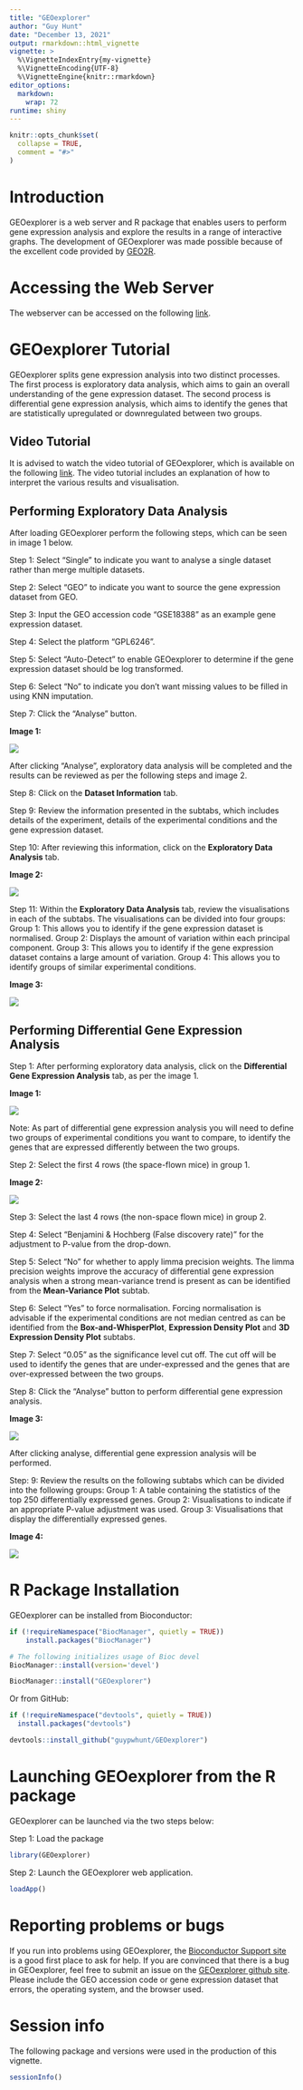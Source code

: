 ```yaml
---
title: "GEOexplorer"
author: "Guy Hunt"
date: "December 13, 2021"
output: rmarkdown::html_vignette
vignette: >
  %\VignetteIndexEntry{my-vignette}
  %\VignetteEncoding{UTF-8}
  %\VignetteEngine{knitr::rmarkdown}
editor_options: 
  markdown: 
    wrap: 72
runtime: shiny
---
```


```r
knitr::opts_chunk$set(
  collapse = TRUE,
  comment = "#>"
)
```

# Introduction

GEOexplorer is a web server and R package that enables users to
perform gene expression analysis and explore the results in a range 
of interactive graphs. The development of GEOexplorer was made
possible because of the excellent code provided by [GEO2R](https:
//www.ncbi.nlm.nih.gov/geo/geo2r/).

# Accessing the Web Server

The webserver can be accessed on the following [link](https://geoexplorer.rosalind.kcl.ac.uk/).

# GEOexplorer Tutorial

GEOexplorer splits gene expression analysis into two distinct 
processes. The first process is exploratory data analysis, which aims 
to gain an overall understanding of the gene expression dataset. The 
second process is differential gene expression analysis, which aims 
to identify the genes that are statistically upregulated or 
downregulated between two groups.

## Video Tutorial

It is advised to watch the video tutorial of GEOexplorer,
which is available on the following
[link](https://youtu.be/SziUG8WOlNk). The video
tutorial includes an explanation of how to interpret 
the various results and visualisation.

## Performing Exploratory Data Analysis
After loading GEOexplorer perform the following steps, which can be seen in 
image 1 below. 

Step 1: Select "Single" to indicate you want to analyse a single dataset
rather than merge multiple datasets.

Step 2: Select "GEO" to indicate you want to source the gene expression 
dataset from GEO.

Step 3: Input the GEO accession code "GSE18388" as an example gene expression
dataset.

Step 4: Select the platform "GPL6246".

Step 5: Select "Auto-Detect" to enable GEOexplorer to determine if the gene
expression dataset should be log transformed.

Step 6: Select "No" to indicate you don't want missing values to be filled in 
using KNN imputation.

Step 7: Click the "Analyse" button.

**Image 1:**

![](Picture1.png)

After clicking "Analyse", exploratory data analysis will be completed and the 
results can be reviewed as per the following steps and image 2.

Step 8: Click on the **Dataset Information** tab.

Step 9: Review the information presented in the subtabs, which includes
details of the experiment, details of the experimental conditions and the 
gene expression dataset.

Step 10: After reviewing this information, click on the **Exploratory Data
Analysis** tab.

**Image 2:**

![](Picture2.png)

Step 11: Within the **Exploratory Data Analysis** tab, review the 
visualisations in each of the subtabs. The visualisations can be 
divided into four groups:
Group 1: This allows you to identify if the gene expression dataset 
is normalised.
Group 2: Displays the amount of variation within each principal component.
Group 3: This allows you to identify if the gene expression dataset 
contains a large amount of variation.
Group 4: This allows you to identify groups of similar 
experimental conditions.

**Image 3:**

![](Picture3.png)

## Performing Differential Gene Expression Analysis

Step 1: After performing exploratory data analysis, click on the
**Differential Gene Expression Analysis** tab, as per the image 1.

**Image 1:**

![](Picture4.png)

Note: As part of differential gene expression analysis you will need to 
define two groups of experimental conditions you want to compare, to 
identify the genes that are expressed differently between the two groups.

Step 2: Select the first 4 rows (the space-flown mice) in group 1.

**Image 2:**

![](Picture5.png)

Step 3: Select the last 4 rows (the non-space flown mice) in group 2.

Step 4: Select "Benjamini & Hochberg (False discovery rate)" 
for the adjustment to P-value from the drop-down.

Step 5: Select "No" for whether to apply limma precision weights. The limma 
precision weights improve the accuracy of differential gene expression 
analysis when a strong mean-variance trend is present as can be identified 
from the **Mean-Variance Plot** subtab.

Step 6: Select "Yes" to force normalisation.
Forcing normalisation is advisable if the experimental conditions are
not median centred as can be identified from the 
**Box-and-WhisperPlot**, **Expression Density Plot** and 
**3D Expression Density Plot** subtabs.

Step 7: Select "0.05" as the significance level cut off. 
The cut off will be used to identify the genes that are under-expressed 
and the genes that are over-expressed between the two groups.

Step 8: Click the "Analyse" button to perform differential 
gene expression analysis.

**Image 3:**

![](Picture6.png)

After clicking analyse, differential gene expression analysis will 
be performed.

Step: 9: Review the results on the following subtabs which can be divided
into the following groups:
Group 1: A table containing the statistics of the top 250 differentially 
expressed genes.
Group 2: Visualisations to indicate if an appropriate P-value adjustment
was used.
Group 3: Visualisations that display the differentially expressed genes.

**Image 4:**

![](Picture7.png)

# R Package Installation

GEOexplorer can be installed from Bioconductor:

```r
if (!requireNamespace("BiocManager", quietly = TRUE))
    install.packages("BiocManager")

# The following initializes usage of Bioc devel
BiocManager::install(version='devel')

BiocManager::install("GEOexplorer")
```

Or from GitHub:

```r
if (!requireNamespace("devtools", quietly = TRUE))
  install.packages("devtools")

devtools::install_github("guypwhunt/GEOexplorer")
```

# Launching GEOexplorer from the R package 

GEOexplorer can be launched via the two steps below:

Step 1: Load the package

```r
library(GEOexplorer)
```

Step 2: Launch the GEOexplorer web application.

```r
loadApp()
```


# Reporting problems or bugs

If you run into problems using GEOexplorer, the [Bioconductor Support
site](https://support.bioconductor.org/) is a good first place to ask
for help. If you are convinced that there is a bug in GEOexplorer, feel
free to submit an issue on the [GEOexplorer github
site](https://github.com/guypwhunt/GEOexplorer). Please include the GEO
accession code or gene expression dataset that errors, the operating system, 
and the browser used.

# Session info

The following package and versions were used in the production of this
vignette.

```r
sessionInfo()
```
